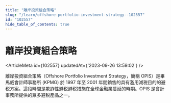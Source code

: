 ```yaml
---
title: "離岸投資組合策略"
slug: "/learn/offshore-portfolio-investment-strategy--102557"
id: "102557"
hide_table_of_contents: true
---
```



# 離岸投資組合策略

<ArticleMeta id={102557} updatedAt={'2023-09-26 13:59:02'} />
<div className='border-solid border-b border-t-0 my-4 border-[var(--ifm-color-gray-300)]' />

離岸投資組合策略（Offshore Portfolio Investment Strategy，簡稱 OPIS）是畢馬威會計師事務所 (KPMG) 於 1997 年至 2001 年間銷售的具有濫用減税目的的避税方案。這段時間是欺詐性避税避税措施在全球金融業蔓延的時期。OPIS 是會計事務所提供的眾多避税產品之一。
